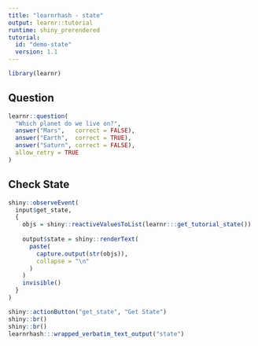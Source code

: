 ```yaml
---
title: "learnrhash - state"
output: learnr::tutorial
runtime: shiny_prerendered
tutorial:
  id: "demo-state"
  version: 1.1
---
```


```r
library(learnr)
```

## Question

```r
learnr::question(
  "Which planet do we live on?",
  answer("Mars",   correct = FALSE),
  answer("Earth",  correct = TRUE),
  answer("Saturn", correct = FALSE),
  allow_retry = TRUE
)
```

## Check State

```r
shiny::observeEvent(
  input$get_state, 
  {
    objs = shiny::reactiveValuesToList(learnr:::get_tutorial_state())
  
    output$state = shiny::renderText(
      paste(
        capture.output(str(objs)),
        collapse = "\n"
      )
    )
    invisible()
  }
)
```

```r
shiny::actionButton("get_state", "Get State")
shiny::br()
shiny::br()
learnrhash:::wrapped_verbatim_text_output("state")
```
